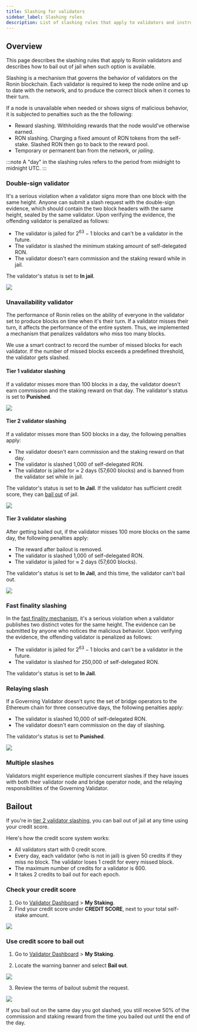 ```yaml
---
title: Slashing for validators
sidebar_label: Slashing rules
description: List of slashing rules that apply to validators and instructions for bailing out of jail. 
---
```




## Overview

This page describes the slashing rules that apply to Ronin validators and describes how to bail out of jail when such option is available.

Slashing is a mechanism that governs the behavior of validators on
the Ronin blockchain. Each validator is required to keep the node
online and up to date with the network, and to produce the correct
block when it comes to their turn.

If a node is unavailable when needed or shows signs of malicious
behavior, it is subjected to penalties such as the the following:
* Reward slashing. Withholding rewards that the node would've 
otherwise earned.
* RON slashing. Charging a fixed amount of RON tokens from 
the self-stake. Slashed RON then go to back to the reward pool.
* Temporary or permanent ban from the network, or _jailing_.

:::note 
A "day" in the slashing rules refers to the period
from midnight to midnight UTC.
:::

### Double-sign validator

It's a serious violation when a validator signs more than one block with the same height.
Anyone can submit a slash request with the double-sign evidence, which
should contain the two block headers with the same height, sealed by
the same validator. Upon verifying the evidence, the offending
validator is penalized as follows:

* The validator is jailed for $2^{63}-1$ blocks and can't be a
validator in the future.
* The validator is slashed the minimum staking amount of
self-delegated RON.
* The validator doesn't earn commission and the staking reward while in jail.

The validator's status is set to **In jail**.

<img src={doubleSign} width={1224} />

### Unavailability validator

The performance of Ronin relies on the ability of everyone in the
validator set to produce blocks on time when it's their turn.
If a validator misses their turn, it affects the performance of
the entire system. Thus, we implemented a mechanism that penalizes
validators who miss too many blocks.

We use a smart contract to record the number of missed blocks for each
validator. If the number of missed blocks exceeds a predefined threshold,
the validator gets slashed.

#### Tier 1 validator slashing

If a validator misses more than 100 blocks in a day, the validator doesn't earn
commission and the staking reward on that day.
The validator's status is set to **Punished**.

<img src={valSlashTierOne} width={1224} />

#### Tier 2 validator slashing

If a validator misses more than 500 blocks in a day, the following penalties apply:
* The validator doesn't earn commission and the staking reward on that day.
* The validator is slashed 1,000 of self-delegated RON.
* The validator is jailed for $\approx$ 2 days (57,600 blocks) and is
banned from the validator set while in jail.

The validator's status is set to **In Jail**. If the validator
has sufficient credit score, they can [bail out](#bailout) of jail.

<img src={valSlashTierTwo} width={1224} />

#### Tier 3 validator slashing

After getting bailed out, if the validator
misses 100 more blocks on the same day, the following penalties apply:
* The reward after bailout is removed.
* The validator is slashed 1,000 of self-delegated RON.
* The validator is jailed for $\approx$ 2 days (57,600 blocks).

The validator's status is set to **In Jail**, and this time,
the validator can't bail out.

<img src={valSlashTierThree} width={1224} />

### Fast finality slashing

In the [fast finality mechanism](https://github.com/axieinfinity/REPs/blob/main/REP-0003/REP-0003.md),
it's a serious violation when a validator publishes two distinct votes
for the same height. The evidence can be submitted by anyone who notices
the malicious behavior. Upon verifying the evidence, the offending
validator is penalized as follows:

* The validator is jailed for $2^{63}-1$ blocks and can't be a
validator in the future.
* The validator is slashed for 250,000 of
self-delegated RON.

The validator's status is set to **In Jail**.

### Relaying slash

If a Governing Validator doesn’t sync the set of bridge
operators to the Ethereum chain for three consecutive days,
the following penalties apply:

* The validator is slashed 10,000 of self-delegated RON.
* The validator doesn't earn commission on the day of slashing.

The validator's status is set to **Punished**.

<img src={relayingSlash} width={1224} />

### Multiple slashes

Validators might experience multiple concurrent slashes if they have issues
with both their validator node and bridge operator node, and the relaying
responsibilities of the Governing Validator.

## Bailout

If you're in [tier 2 validator slashing](#tier-2-validator-slashing), you can bail out
of jail at any time using your credit score.
  
Here's how the credit score system works:
* All validators start with 0 credit score.
* Every day, each validator (who is not in jail) is given 50 credits 
if they miss no block. The validator loses 1 credit for every missed block.
* The maximum number of credits for a validator is 600.
* It takes 2 credits to bail out for each epoch.

### Check your credit score

1. Go to [Validator Dashboard](https://validator.roninchain.com/) >
**My Staking**.
2. Find your credit score under **CREDIT SCORE**, next to your total
self-stake amount.
<img src={creditScore} width={1280} />

### Use credit score to bail out

1. Go to [Validator Dashboard](https://validator.roninchain.com/) >
**My Staking**.

2. Locate the warning banner and select **Bail out**.
<img src={stepOne} width={1224} /> 

3. Review the terms of bailout submit the request. 
<img src={stepTwo} width={400} />

If you bail out on the same day you got slashed, you still receive 50%
of the commission and staking reward from the time you bailed
out until the end of the day.
